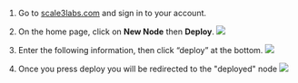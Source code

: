 1. Go to [scale3labs.com](http://scale3labs.com) and sign in to your account.
2. On the home page, click on **New Node** then **Deploy**.
![](/images/deployingnode1.png)

3. Enter the following information, then click “deploy” at the bottom. 
![](/images/deployingnode2.png)
4. Once you press deploy you will be redirected to the "deployed" node
![](/images/deployingnode3.png)